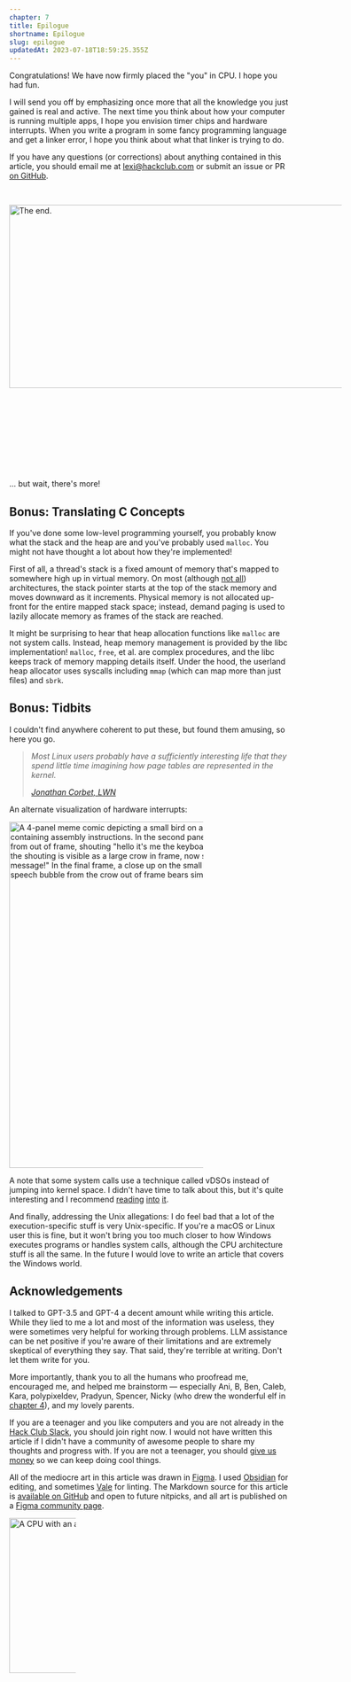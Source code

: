 ```yaml
---
chapter: 7
title: Epilogue
shortname: Epilogue
slug: epilogue
updatedAt: 2023-07-18T18:59:25.355Z
---
```


Congratulations! We have now firmly placed the "you" in CPU. I hope you had fun.

I will send you off by emphasizing once more that all the knowledge you just gained is real and active. The next time you think about how your computer is running multiple apps, I hope you envision timer chips and hardware interrupts. When you write a program in some fancy programming language and get a linker error, I hope you think about what that linker is trying to do.

If you have any questions (or corrections) about anything contained in this article, you should email me at [lexi@hackclub.com](mailto:lexi@hackclub.com) or submit an issue or PR [on GitHub](https://github.com/hackclub/putting-the-you-in-cpu/).

<img src='/images/the-end.png' loading='eager' alt='The end.' width='1367' height='331' style='max-width: 600px; margin: 30px auto; margin-bottom: 150px;' />

... but wait, there's more!

## Bonus: Translating C Concepts

If you've done some low-level programming yourself, you probably know what the stack and the heap are and you've probably used `malloc`. You might not have thought a lot about how they're implemented!

First of all, a thread's stack is a fixed amount of memory that's mapped to somewhere high up in virtual memory. On most (although [not all](https://stackoverflow.com/a/664779)) architectures, the stack pointer starts at the top of the stack memory and moves downward as it increments. Physical memory is not allocated up-front for the entire mapped stack space; instead, demand paging is used to lazily allocate memory as frames of the stack are reached.

It might be surprising to hear that heap allocation functions like `malloc` are not system calls. Instead, heap memory management is provided by the libc implementation! `malloc`, `free`, et al. are complex procedures, and the libc keeps track of memory mapping details itself. Under the hood, the userland heap allocator uses syscalls including `mmap` (which can map more than just files) and `sbrk`.

## Bonus: Tidbits

I couldn't find anywhere coherent to put these, but found them amusing, so here you go.

> *Most Linux users probably have a sufficiently interesting life that they spend little time imagining how page tables are represented in the kernel.*
> 
> *<cite>[Jonathan Corbet, LWN](https://lwn.net/Articles/106177/)</cite>*

An alternate visualization of hardware interrupts:

<img src='/images/hardware-interrupt-meme.png' loading='lazy' style='max-width: 350px;' alt='A 4-panel meme comic depicting a small bird on a branch, with speech bubbles containing assembly instructions. In the second panel, another speech bubble appears from out of frame, shouting "hello it&apos;s me the keyboard!" In the third panel, the source of the shouting is visible as a large crow in frame, now shouting "I have an important message!" In the final frame, a close up on the small bird looking unamused. Another speech bubble from the crow out of frame bears simply the letter E.' width='600' height='625' />

A note that some system calls use a technique called vDSOs instead of jumping into kernel space. I didn't have time to talk about this, but it's quite interesting and I recommend [reading](https://en.wikipedia.org/wiki/VDSO) [into](https://man7.org/linux/man-pages/man7/vdso.7.html) [it](https://0xax.gitbooks.io/linux-insides/content/SysCall/linux-syscall-3.html).

And finally, addressing the Unix allegations: I do feel bad that a lot of the execution-specific stuff is very Unix-specific. If you're a macOS or Linux user this is fine, but it won't bring you too much closer to how Windows executes programs or handles system calls, although the CPU architecture stuff is all the same. In the future I would love to write an article that covers the Windows world.

## Acknowledgements

I talked to GPT-3.5 and GPT-4 a decent amount while writing this article. While they lied to me a lot and most of the information was useless, they were sometimes very helpful for working through problems. LLM assistance can be net positive if you're aware of their limitations and are extremely skeptical of everything they say. That said, they're terrible at writing. Don't let them write for you.

More importantly, thank you to all the humans who proofread me, encouraged me, and helped me brainstorm — especially Ani, B, Ben, Caleb, Kara, polypixeldev, Pradyun, Spencer, Nicky (who drew the wonderful elf in [chapter 4](/becoming-an-elf-lord)), and my lovely parents.

If you are a teenager and you like computers and you are not already in the [Hack Club Slack](https://hackclub.com/slack), you should join right now. I would not have written this article if I didn't have a community of awesome people to share my thoughts and progress with. If you are not a teenager, you should [give us money](https://hackclub.com/philanthropy/) so we can keep doing cool things.

All of the mediocre art in this article was drawn in [Figma](https://figma.com/). I used [Obsidian](https://obsidian.md/) for editing, and sometimes [Vale](https://vale.sh/) for linting. The Markdown source for this article is [available on GitHub](https://github.com/hackclub/putting-the-you-in-cpu/) and open to future nitpicks, and all art is published on a [Figma community page](https://www.figma.com/community/file/1260699047973407903).

<img src='/images/cpu-pleading-face.png' loading='lazy' alt='A CPU with an adorable pleading face.' width='280' height='280' style='max-width: 120px; margin: 0 auto;' />
